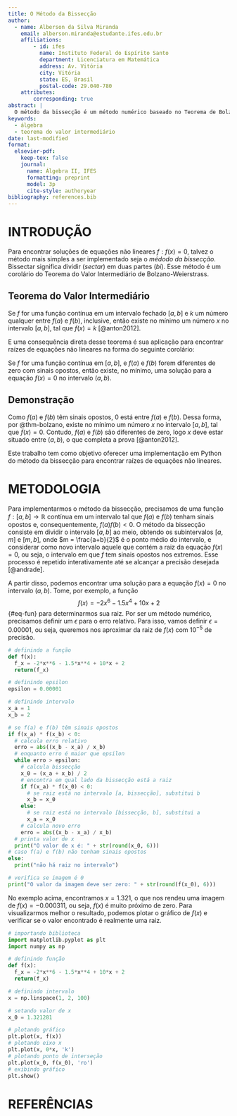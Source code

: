 ```yaml
---
title: O Método da Bissecção
author:
  - name: Alberson da Silva Miranda
    email: alberson.miranda@estudante.ifes.edu.br
    affiliations: 
        - id: ifes
          name: Instituto Federal do Espírito Santo
          department: Licenciatura em Matemática
          address: Av. Vitória
          city: Vitória
          state: ES, Brasil
          postal-code: 29.040-780
    attributes:
        corresponding: true
abstract: |
  O método da bissecção é um método numérico baseado no Teorema de Bolzano-Weierstrass para encontrar raízes de equações. Este trabalho tem como objetivo oferecer uma implementação em Python do método da bissecção.
keywords: 
  - álgebra
  - teorema do valor intermediário
date: last-modified
format:
  elsevier-pdf:
    keep-tex: false
    journal:
      name: Álgebra II, IFES
      formatting: preprint
      model: 3p
      cite-style: authoryear
bibliography: references.bib
---
```


# INTRODUÇÃO

Para encontrar soluções de equações não lineares $f: f(x)=0$, talvez o método mais simples a ser implementado seja o *médodo da bissecção*. Bissectar significa dividir (*sectar*) em duas partes (*bi*). Esse método é um corolário do Teorema do Valor Intermediário de Bolzano-Weierstrass.

::: {#thm-bolzano}
## Teorema do Valor Intermediário

Se $f$ for uma função contínua em um intervalo fechado $[a,b]$ e $k$ um número qualquer entre $f(a)$ e $f(b)$, inclusive, então existe no mínimo um número $x$ no intervalo $[a,b]$, tal que $f(x)=k$ [@anton2012].
:::

E uma consequência direta desse teorema é sua aplicação para encontrar raízes de equações não lineares na forma do seguinte corolário:

::: {#cor-bolzano}
Se $f$ for uma função contínua em $[a,b]$, e $f(a)$ e $f(b)$ forem diferentes de zero com sinais opostos, então existe, no mínimo, uma solução para a equação $f(x) = 0$ no intervalo $(a,b)$.

## Demonstração {.unnumbered}

Como $f(a)$ e $f(b)$ têm sinais opostos, 0 está entre $f(a)$ e $f(b)$. Dessa forma, por @thm-bolzano, existe no mínimo um número $x$ no intervalo $[a,b]$, tal que $f(x)=0$. Contudo, $f(a)$ e $f(b)$ são diferentes de zero, logo $x$ deve estar situado entre $(a,b)$, o que completa a prova [@anton2012].
:::

Este trabalho tem como objetivo oferecer uma implementação em Python do método da bissecção para encontrar raízes de equações não lineares.

# METODOLOGIA

Para implementarmos o método da bissecção, precisamos de uma função $f:[a,b] \rightarrow \mathbb{R}$ contínua em um intervalo tal que $f(a)$ e $f(b)$ tenham sinais opostos e, consequentemente, $f(a)f(b) < 0$. O método da bissecção consiste em dividir o intervalo $[a,b]$ ao meio, obtendo os subintervalos $[a,m]$ e $[m,b]$, onde $m = \frac{a+b}{2}$ é o ponto médio do intervalo, e considerar como novo intervalo aquele que contém a raiz da equação $f(x)=0$, ou seja, o intervalo em que $f$ tem sinais opostos nos extremos. Esse processo é repetido interativamente até se alcançar a precisão desejada [@andrade].

A partir disso, podemos encontrar uma solução para a equação $f(x)=0$ no intervalo $(a,b)$. Tome, por exemplo, a função $$f(x) = -2x^6-1.5x^4+10x+2$$ {#eq-fun} para determinarmos sua raiz. Por ser um método numérico, precisamos definir um $\epsilon$ para o erro relativo. Para isso, vamos definir $\epsilon = 0.00001$, ou seja, queremos nos aproximar da raiz de $f(x)$ com $10^{-5}$ de precisão.

```python
# definindo a função
def f(x):
  f_x = -2*x**6 - 1.5*x**4 + 10*x + 2
  return(f_x)

# definindo epsilon
epsilon = 0.00001

# definindo intervalo
x_a = 1
x_b = 2

# se f(a) e f(b) têm sinais opostos
if f(x_a) * f(x_b) < 0:
  # calcula erro relativo
  erro = abs((x_b - x_a) / x_b)
  # enquanto erro é maior que epsilon
  while erro > epsilon:
    # calcula bissecção
    x_0 = (x_a + x_b) / 2
    # encontra em qual lado da bissecção está a raiz
    if f(x_a) * f(x_0) < 0:
      # se raiz está no intervalo [a, bissecção], substitui b
      x_b = x_0
    else:
      # se raiz está no intervalo [bissecção, b], substitui a
      x_a = x_0
    # calcula novo erro
    erro = abs((x_b - x_a) / x_b)
  # printa valor de x
  print("O valor de x é: " + str(round(x_0, 6)))
# caso f(a) e f(b) não tenham sinais opostos
else:
  print("não há raiz no intervalo")

# verifica se imagem é 0
print("O valor da imagem deve ser zero: " + str(round(f(x_0), 6)))
```

No exemplo acima, encontramos $x=1.321$, o que nos rendeu uma imagem de $f(x)=-0.000311$, ou seja, $f(x)$ é muito próximo de zero. Para visualizarmos melhor o resultado, podemos plotar o gráfico de $f(x)$ e verificar se o valor encontrado é realmente uma raiz.

```python
# importando biblioteca
import matplotlib.pyplot as plt
import numpy as np

# definindo função
def f(x):
  f_x = -2*x**6 - 1.5*x**4 + 10*x + 2
  return(f_x)

# definindo intervalo
x = np.linspace(1, 2, 100)

# setando valor de x
x_0 = 1.321281

# plotando gráfico
plt.plot(x, f(x))
# plotando eixo x
plt.plot(x, 0*x, 'k')
# plotando ponto de interseção
plt.plot(x_0, f(x_0), 'ro')
# exibindo gráfico
plt.show()
```

# REFERÊNCIAS